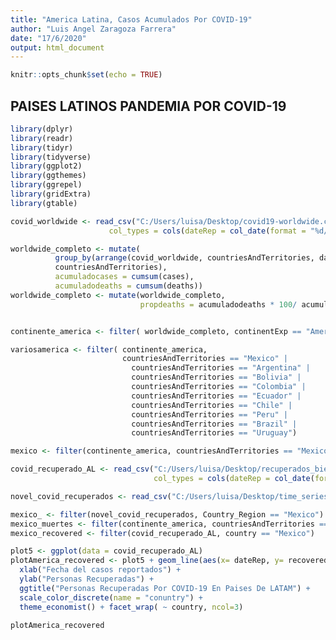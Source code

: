 ---
title: "America Latina, Casos Acumulados Por COVID-19"
author: "Luis Angel Zaragoza Farrera"
date: "17/6/2020"
output: html_document
---

```{r setup, include=FALSE}
knitr::opts_chunk$set(echo = TRUE)
```

## PAISES LATINOS PANDEMIA POR COVID-19

```{r include=FALSE}
library(dplyr)
library(readr)
library(tidyr)
library(tidyverse)
library(ggplot2)
library(ggthemes)
library(ggrepel)
library(gridExtra)
library(gtable)

covid_worldwide <- read_csv("C:/Users/luisa/Desktop/covid19-worldwide.csv",
                      col_types = cols(dateRep = col_date(format = "%d/%m/%Y")))

worldwide_completo <- mutate(
          group_by(arrange(covid_worldwide, countriesAndTerritories, dateRep),
          countriesAndTerritories), 
          acumuladocases = cumsum(cases), 
          acumuladodeaths = cumsum(deaths))
worldwide_completo <- mutate(worldwide_completo, 
                             propdeaths = acumuladodeaths * 100/ acumuladocases)


continente_america <- filter( worldwide_completo, continentExp == "America")

variosamerica <- filter( continente_america, 
                         countriesAndTerritories == "Mexico" | 
                           countriesAndTerritories == "Argentina" | 
                           countriesAndTerritories == "Bolivia" | 
                           countriesAndTerritories == "Colombia" | 
                           countriesAndTerritories == "Ecuador" |
                           countriesAndTerritories == "Chile" |
                           countriesAndTerritories == "Peru" |
                           countriesAndTerritories == "Brazil" |
                           countriesAndTerritories == "Uruguay")

mexico <- filter(continente_america, countriesAndTerritories == "Mexico")

covid_recuperado_AL <- read_csv("C:/Users/luisa/Desktop/recuperados_bienChido.csv",
                                col_types = cols(dateRep = col_date(format = "%d/%m/%Y")))

novel_covid_recuperados <- read_csv("C:/Users/luisa/Desktop/time_series_covid19_recovered_global.csv")

mexico_ <- filter(novel_covid_recuperados, Country_Region == "Mexico")
mexico_muertes <- filter(continente_america, countriesAndTerritories == "Mexico")
mexico_recovered <- filter(covid_recuperado_AL, country == "Mexico")

plot5 <- ggplot(data = covid_recuperado_AL)
plotAmerica_recovered <- plot5 + geom_line(aes(x= dateRep, y= recovered,color = country ),size = 1) +
  xlab("Fecha del casos reportados") +
  ylab("Personas Recuperadas") +
  ggtitle("Personas Recuperadas Por COVID-19 En Paises De LATAM") +
  scale_color_discrete(name = "conuntry") +
  theme_economist() + facet_wrap( ~ country, ncol=3)

```

```{r echo=TRUE}

plotAmerica_recovered

```


